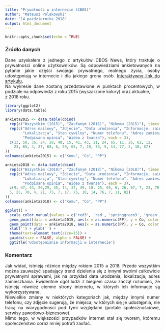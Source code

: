 ---
title: "Prywatność w internecie (CBOS)"
author: "Mateusz Polakowski"
date: "14 października 2018"
output: html_document
---

```{r setup, include=FALSE}
knitr::opts_chunk$set(echo = TRUE)
```

<div style="text-align: justify">

### Źródło danych
Dane uzyskałem z jednego z artykułów CBOS News, który traktuje o prywatności online użytkowników. Są odpowiedziami ankietowanych na pytanie jakie części swojego prywatnego, realnego życia, osoby udostępniają w internecie i dla jakiego grona osób. [Interaktywny link do artykułu](https://www.cbos.pl/PL/publikacje/news/2018/31/newsletter.php). <br/>
Na wykresie dane zostaną przedstawione w punktach procentowych, w podziale na odpowiedzi z roku 2015 (wyszarzone kolory) oraz aktualne, <br/> z 2018 roku.

```{r echo = FALSE, results = 'hide'} 
library(ggplot2)
library(data.table)

ankieta2015 <- data.table(cbind(
  rep(c("Wszystkim (2015)", "Zaufanym (2015)", "Nikomu (2015)"), times = 11),
  rep(c("Adres mailowy", "Zdjecie", "Data urodzenia", "Informacje, zainteresowania",
        "Lokalizacja", "Stan cywilny", "Numer telefonu", "Adres zamieszkania", "Miejsce pracy",
        "Podpisana opinia", "Wideo z twarza"), each = 3),
  c(13, 50, 36, 24, 28, 48, 15, 41, 43, 11, 24, 65, 11, 26, 62, 12,
    23, 65, 4, 27, 68, 6, 29, 65, 7, 20, 73, 9, 14, 77, 3, 10, 87)
))
colnames(ankieta2015) <- c("Komu", "Co", "PP")

ankieta2018 <- data.table(cbind(
  rep(c("Wszystkim (2018)", "Zaufanym (2018)", "Nikomu (2018)"), times = 11),
  rep(c("Adres mailowy", "Zdjecie", "Data urodzenia", "Informacje, zainteresowania",
        "Lokalizacja", "Stan cywilny", "Numer telefonu", "Adres zamieszkania", "Miejsce pracy",
        "Podpisana opinia", "Wideo z twarza"), each = 3),
  c(9, 47, 44, 26,29, 45, 14, 37, 49, 10, 25, 65, 6, 26, 67, 7, 23, 70,
  5, 25, 70, 4, 21, 75, 7, 17, 75, 10, 14, 76, 7, 11, 82)
))
colnames(ankieta2018) <- c("Komu", "Co", "PP")
```


```{r}
ggplot() +
  scale_color_manual(values = c('red3', 'red', 'springgreen3', 'green', 'yellow3', 'yellow')) +
  geom_point(data = ankieta2015, aes(x = as.numeric(PP), y = Co, color = Komu, size = 1, alpha = 1/10)) + 
  geom_point(data = ankieta2018, aes(x = as.numeric(PP), y = Co, color = Komu, size = 1)) + 
  xlab('') + ylab('') + 
  theme(text=element_text(size=15)) +
  guides(size = FALSE, alpha = FALSE) + 
  ggtitle('Udostępnianie informacji w internecie')
```

### Komentarz

Jak widać, istnieją różnice między rokiem 2015 a 2018. Przede wszystkim można zauważyć spadający trend dzielenia się z innymi swoimi całkowicie prywatnymi sprawami, jak na przykład data urodzenia, lokalizacja, adres zamieszkania. Ewidentnie ogół ludzi z biegiem czasu zaczął rozumieć, że istnieją również ciemne strony internetu, w których ich informacje są wykorzystywane. <br/>
Niewielkie zmiany w niektórych kategoriach jak, między innymi numer telefonu, czy zdjęcie sugerują, że miejsca, w których się je udostępnia, nie tracą na wiarygodności pod tymi względami (portale społecznościowe, serwisy zawodowo-biznesowe). <br/>
Mimo tego, w większości przypadków internet stał się tworem, któremu społeczeństwo coraz mniej potrafi zaufać. <br/>
</div>